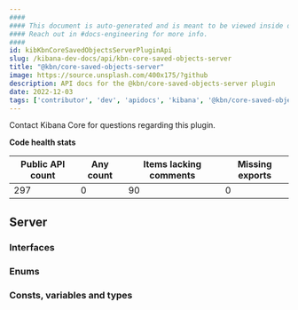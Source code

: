 ```yaml
---
####
#### This document is auto-generated and is meant to be viewed inside our experimental, new docs system.
#### Reach out in #docs-engineering for more info.
####
id: kibKbnCoreSavedObjectsServerPluginApi
slug: /kibana-dev-docs/api/kbn-core-saved-objects-server
title: "@kbn/core-saved-objects-server"
image: https://source.unsplash.com/400x175/?github
description: API docs for the @kbn/core-saved-objects-server plugin
date: 2022-12-03
tags: ['contributor', 'dev', 'apidocs', 'kibana', '@kbn/core-saved-objects-server']
---
```




Contact Kibana Core for questions regarding this plugin.

**Code health stats**

| Public API count  | Any count | Items lacking comments | Missing exports |
|-------------------|-----------|------------------------|-----------------|
| 297 | 0 | 90 | 0 |

## Server

### Interfaces
<DocDefinitionList data={kbnCoreSavedObjectsServerObj.server.interfaces}/>

### Enums
<DocDefinitionList data={kbnCoreSavedObjectsServerObj.server.enums}/>

### Consts, variables and types
<DocDefinitionList data={kbnCoreSavedObjectsServerObj.server.misc}/>

